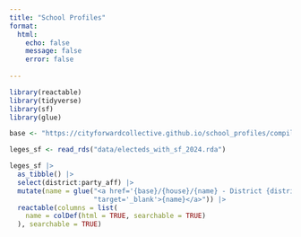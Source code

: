 ```yaml
---
title: "School Profiles"
format: 
  html:
    echo: false
    message: false
    error: false
    
---
```


```r
library(reactable)
library(tidyverse)
library(sf)
library(glue)

base <- "https://cityforwardcollective.github.io/school_profiles/compiled_reports"

leges_sf <- read_rds("data/electeds_with_sf_2024.rda")

leges_sf |> 
  as_tibble() |> 
  select(district:party_aff) |> 
  mutate(name = glue("<a href='{base}/{house}/{name} - District {district}.pdf'",
                     "target='_blank'>{name}</a>")) |> 
  reactable(columns = list(
    name = colDef(html = TRUE, searchable = TRUE)
  ), searchable = TRUE)

```